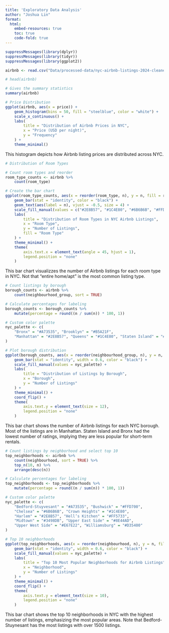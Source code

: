 ```yaml
---
title: 'Exploratory Data Analysis'
author: "Joshua Lin"
format: 
  html: 
    embed-resources: true
    toc: true
    code-fold: true
---
```


```r
suppressMessages(library(dplyr))
suppressMessages(library(tidyr))
suppressMessages(library(ggplot2))

airbnb <- read.csv("Data/processed-data/nyc-airbnb-listings-2024-cleaned.csv")

# head(airbnb)

# Gives the summary statistics
summary(airbnb)
```

```r
# Price Distribution
ggplot(airbnb, aes(x = price)) +
    geom_histogram(bins = 50, fill = "steelblue", color = "white") +
    scale_x_continuous() +
    labs(
        title = "Distribution of Airbnb Prices in NYC",
        x = "Price (USD per night)",
        y = "Frequency"
    ) +
    theme_minimal()
```

This histogram depicts how Airbnb listing prices are distributed across NYC.

```r
# Distribution of Room Types

# Count room types and reorder
room_type_counts <- airbnb %>%
    count(room_type)

# Create the bar chart
ggplot(room_type_counts, aes(x = reorder(room_type, n), y = n, fill = room_type)) +
    geom_bar(stat = "identity", color = "black") +
    geom_text(aes(label = n), vjust = -0.5, size = 4) +
    scale_fill_manual(values = c("#2E8B57", "#1C4E80", "#6B6B6B", "#FFD700", "#A73535")) +
    labs(
        title = "Distribution of Room Types in NYC Airbnb Listings",
        x = "Room Type",
        y = "Number of Listings",
        fill = "Room Type"
    ) +
    theme_minimal() +
    theme(
        axis.text.x = element_text(angle = 45, hjust = 1),
        legend.position = "none"
    )
```

This bar chart visualizzes the number of Airbnb listings for each room type in NYC. Not that "entire home/apt" is the most common listing type. 

```r
# Count listings by borough
borough_counts <- airbnb %>%
    count(neighbourhood_group, sort = TRUE)

# Calculate percentages for labeling
borough_counts <- borough_counts %>%
    mutate(percentage = round((n / sum(n)) * 100, 1))

# Custom color palette
nyc_palette <- c(
    "Bronx" = "#A73535", "Brooklyn" = "#B5A21F",
    "Manhattan" = "#2E8B57", "Queens" = "#1C4E80", "Staten Island" = "#A86EAA"
)

# Plot borough distribution
ggplot(borough_counts, aes(x = reorder(neighbourhood_group, n), y = n, fill = neighbourhood_group)) +
    geom_bar(stat = "identity", width = 0.6, color = "black") +
    scale_fill_manual(values = nyc_palette) +
    labs(
        title = "Distribution of Listings by Borough",
        x = "Borough",
        y = "Number of Listings"
    ) +
    theme_minimal() +
    coord_flip() +
    theme(
        axis.text.y = element_text(size = 12),
        legend.position = "none"
    )
```

This bar chart shows the number of Airbnb listings for each NYC borough. Most of the listings are in Manhattan. Staten Island and Bronx had the lowest number of ratings, implying they are less popular for short-term rentals. 

```r
# Count listings by neighborhood and select top 10
top_neighborhoods <- airbnb %>%
    count(neighbourhood, sort = TRUE) %>%
    top_n(10, n) %>%
    arrange(desc(n))

# Calculate percentages for labeling
top_neighborhoods <- top_neighborhoods %>%
    mutate(percentage = round((n / sum(n)) * 100, 1))

# Custom color palette
nyc_palette <- c(
    "Bedford-Stuyvesant" = "#A73535", "Bushwick" = "#FFD700",
    "Chelsea" = "#6B6B6B", "Crown Heights" = "#1C4E80",
    "Harlem" = "#2E8B57", "Hell’s Kitchen" = "#FF5733",
    "Midtown" = "#3498DB", "Upper East Side" = "#8E44AD",
    "Upper West Side" = "#E67E22", "Williamsburg" = "#D35400"
)

# Top 10 neighborhoods
ggplot(top_neighborhoods, aes(x = reorder(neighbourhood, n), y = n, fill = neighbourhood)) +
    geom_bar(stat = "identity", width = 0.6, color = "black") +
    scale_fill_manual(values = nyc_palette) +
    labs(
        title = "Top 10 Most Popular Neighborhoods for Airbnb Listings",
        x = "Neighborhood",
        y = "Number of Listings"
    ) +
    theme_minimal() +
    coord_flip() +
    theme(
        axis.text.y = element_text(size = 10),
        legend.position = "none"
    )
```
This bar chart shows the top 10 neighborhoods in NYC with the highest number of listings, emphasizing the most popular areas. Note that Bedford-Stuynesant has the most listings with over 1500 listings. 